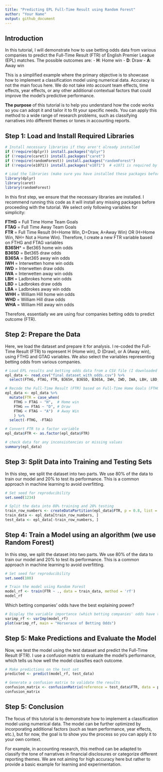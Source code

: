 ```yaml
---
title: "Predicting EPL Full-Time Result using Random Forest"
author: "Your Name"
output: github_document
---
```


## Introduction

In this tutorial, I will demonstrate how to use betting odds data from various companies to predict the Full-Time Result (FTR) of English Premier League (EPL) matches. The possible outcomes are:
- **H**: Home win
- **D**: Draw
- **A**: Away win

This is a simplified example where the primary objective is to showcase how to implement a classification model using numerical data. Accuracy is not the main focus here. We do not take into account team effects, time effects, year effects, or any other additional contextual factors that could improve the model's predictive performance.

**The purpose** of this tutorial is to help you understand how the code works so you can adopt it and tailor it to fit your specific needs. You can apply this method to a wide range of research problems, such as classifying narratives into different themes or tones in accounting reports.

## Step 1: Load and Install Required Libraries

```r
# Install necessary libraries if they aren't already installed
if (!require(dplyr)) install.packages("dplyr")
if (!require(caret)) install.packages("caret")
if (!require(randomForest)) install.packages("randomForest")
if (!require(e1071)) install.packages("e1071")  # e1071 is required by caret

# Load the libraries (make sure you have installed these packages before loading libraries)
library(dplyr)
library(caret)
library(randomForest)
```

In this first step, we ensure that the necessary libraries are installed. I recommend running this code as it will install any missing packages before proceeding with the tutorial. We select only following variables for simplicity:

**FTHG** = Full Time Home Team Goals  
**FTAG** = Full Time Away Team Goals  
**FTR** = Full Time Result (H=Home Win, D=Draw, A=Away Win) OR (H=Home Win, NH= Not a Home Win). Therefore, I create a new FTR variable based on FTHG and FTAG variables  
**B365H*** = Bet365 home win odds  
**B365D** = Bet365 draw odds  
**B365A** = Bet365 away win odds  
**IWH** = Interwetten home win odds  
**IWD** = Interwetten draw odds  
**IWA** = Interwetten away win odds  
**LBH** = Ladbrokes home win odds  
**LBD** = Ladbrokes draw odds  
**LBA** = Ladbrokes away win odds  
**WHH** = William Hill home win odds  
**WHD** = William Hill draw odds  
**WHA** = William Hill away win odds   

Therefore, essentially we are using four companies betting odds to predict outcome (FTR).

## Step 2: Prepare the Data

Here, we load the dataset and prepare it for analysis. I re-coded the Full-Time Result (FTR) to represent H (Home win), D (Draw), or A (Away win), using FTHG and GTAG variables. We also select the variables representing betting odds from various companies.


```r
# Load EPL results and betting odds data from a CSV file (I downloaded this data from kaggle.com)
epl_data <- read.csv("final_dataset_with_odds.csv") %>%
  select(FTHG, FTAG, FTR, B365H, B365D, B365A, IWH, IWD, IWA, LBH, LBD, LBA, WHH, WHD, WHA)

# Recode the Full-Time Result (FTR) based on Full-Time Home Goals (FTHG) and Full-Time Away Goals (FTAG)
epl_data <- epl_data %>%
  mutate(FTR = case_when(
    FTHG > FTAG ~ "H",  # Home win
    FTHG == FTAG ~ "D", # Draw
    FTHG < FTAG ~ "A")  # Away Win
    ) %>%
  select(-FTHG, -FTAG)

# Convert FTR to a factor variable
epl_data$FTR <- as.factor(epl_data$FTR)

# check data for any inconsistencies or missing values
summary(epl_data)

```

## Step 3: Split Data into Training and Testing Sets

In this step, we split the dataset into two parts. We use 80% of the data to train our model and 20% to test its performance. This is a common approach in machine learning to avoid overfitting.


```r
# Set seed for reproducibility
set.seed(1234)

# Split the data into 80% training and 20% testing
train_row_numbers <- createDataPartition(epl_data$FTR, p = 0.8, list = FALSE)
train_data <- epl_data[train_row_numbers, ]
test_data <- epl_data[-train_row_numbers, ]

```

## Step 4: Train a Model using an algorithm (we use Random Forest)

In this step, we split the dataset into two parts. We use 80% of the data to train our model and 20% to test its performance. This is a common approach in machine learning to avoid overfitting.


```r
# Set seed for reproducibility
set.seed(100)

# Train the model using Random Forest
model_rf <- train(FTR ~ ., data = train_data, method = 'rf')
model_rf

```

Which betting companies' odds have the best explaining power?

```r
# Display the variable importance (which betting companies' odds have the best explaining power?)
varimp_rf <- varImp(model_rf)
plot(varimp_rf, main = "Horserace of Betting Odds")

```

## Step 5: Make Predictions and Evaluate the Model

Now, we test the model using the test dataset and predict the Full-Time Result (FTR). I use a confusion matrix to evaluate the model's performance, which tells us how well the model classifies each outcome.

```r
# Make predictions on the test set
predicted <- predict(model_rf, test_data)

# Generate a confusion matrix to validate the results
confusion_matrix <- confusionMatrix(reference = test_data$FTR, data = predicted, mode = 'everything')
confusion_matrix


```

## Step 5: Conclusion

The focus of this tutorial is to demonstrate how to implement a classification model using numerical data. The model can be further optimized by incorporating additional factors (such as team performance, year effects, etc.), but for now, the goal is to show you the process so you can apply it to your own context.

For example, in accounting research, this method can be adapted to classify the tone of narratives in financial disclosures or categorize different reporting themes. We are not aiming for high accuracy here but rather to provide a basic example for learning and experimentation.


